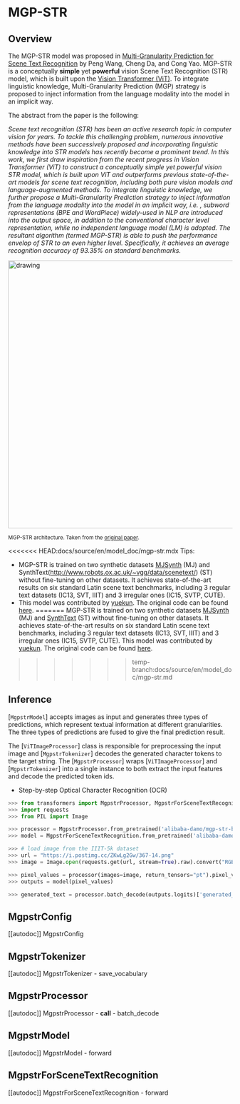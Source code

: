 <!--Copyright 2023 The HuggingFace Team. All rights reserved.

Licensed under the Apache License, Version 2.0 (the "License"); you may not use this file except in compliance with
the License. You may obtain a copy of the License at

http://www.apache.org/licenses/LICENSE-2.0

Unless required by applicable law or agreed to in writing, software distributed under the License is distributed on
an "AS IS" BASIS, WITHOUT WARRANTIES OR CONDITIONS OF ANY KIND, either express or implied. See the License for the
specific language governing permissions and limitations under the License.
-->

# MGP-STR

## Overview

The MGP-STR model was proposed in [Multi-Granularity Prediction for Scene Text Recognition](https://arxiv.org/abs/2209.03592) by Peng Wang, Cheng Da, and Cong Yao. MGP-STR is a conceptually **simple** yet **powerful** vision Scene Text Recognition (STR) model, which is built upon the [Vision Transformer (ViT)](vit). To integrate linguistic knowledge, Multi-Granularity Prediction (MGP) strategy is proposed to inject information from the language modality into the model in an implicit way.

The abstract from the paper is the following:

*Scene text recognition (STR) has been an active research topic in computer vision for years. To tackle this challenging problem, numerous innovative methods have been successively proposed and incorporating linguistic knowledge into STR models has recently become a prominent trend. In this work, we first draw inspiration from the recent progress in Vision Transformer (ViT) to construct a conceptually simple yet powerful vision STR model, which is built upon ViT and outperforms previous state-of-the-art models for scene text recognition, including both pure vision models and language-augmented methods. To integrate linguistic knowledge, we further propose a Multi-Granularity Prediction strategy to inject information from the language modality into the model in an implicit way, i.e. , subword representations (BPE and WordPiece) widely-used in NLP are introduced into the output space, in addition to the conventional character level representation, while no independent language model (LM) is adopted. The resultant algorithm (termed MGP-STR) is able to push the performance envelop of STR to an even higher level. Specifically, it achieves an average recognition accuracy of 93.35% on standard benchmarks.*

<img src="https://huggingface.co/datasets/huggingface/documentation-images/resolve/main/transformers/model_doc/mgp_str_architecture.png"
alt="drawing" width="600"/>

<small> MGP-STR architecture. Taken from the <a href="https://arxiv.org/abs/2209.03592">original paper</a>. </small>

<<<<<<< HEAD:docs/source/en/model_doc/mgp-str.mdx
Tips:

- MGP-STR is trained on two synthetic datasets [MJSynth]((http://www.robots.ox.ac.uk/~vgg/data/text/)) (MJ) and SynthText(http://www.robots.ox.ac.uk/~vgg/data/scenetext/) (ST) without fine-tuning on other datasets. It achieves state-of-the-art results on six standard Latin scene text benchmarks, including 3 regular text datasets (IC13, SVT, IIIT) and 3 irregular ones (IC15, SVTP, CUTE).
- This model was contributed by [yuekun](https://huggingface.co/yuekun). The original code can be found [here](https://github.com/AlibabaResearch/AdvancedLiterateMachinery/tree/main/OCR/MGP-STR).
=======
MGP-STR is trained on two synthetic datasets [MJSynth]((http://www.robots.ox.ac.uk/~vgg/data/text/)) (MJ) and [SynthText](http://www.robots.ox.ac.uk/~vgg/data/scenetext/) (ST) without fine-tuning on other datasets. It achieves state-of-the-art results on six standard Latin scene text benchmarks, including 3 regular text datasets (IC13, SVT, IIIT) and 3 irregular ones (IC15, SVTP, CUTE).
This model was contributed by [yuekun](https://huggingface.co/yuekun). The original code can be found [here](https://github.com/AlibabaResearch/AdvancedLiterateMachinery/tree/main/OCR/MGP-STR).
>>>>>>> temp-branch:docs/source/en/model_doc/mgp-str.md

## Inference

[`MgpstrModel`] accepts images as input and generates three types of predictions, which represent textual information at different granularities.
The three types of predictions are fused to give the final prediction result.

The [`ViTImageProcessor`] class is responsible for preprocessing the input image and
[`MgpstrTokenizer`] decodes the generated character tokens to the target string. The
[`MgpstrProcessor`] wraps [`ViTImageProcessor`] and [`MgpstrTokenizer`]
into a single instance to both extract the input features and decode the predicted token ids.

- Step-by-step Optical Character Recognition (OCR)

``` py
>>> from transformers import MgpstrProcessor, MgpstrForSceneTextRecognition
>>> import requests
>>> from PIL import Image

>>> processor = MgpstrProcessor.from_pretrained('alibaba-damo/mgp-str-base')
>>> model = MgpstrForSceneTextRecognition.from_pretrained('alibaba-damo/mgp-str-base')

>>> # load image from the IIIT-5k dataset
>>> url = "https://i.postimg.cc/ZKwLg2Gw/367-14.png"
>>> image = Image.open(requests.get(url, stream=True).raw).convert("RGB")

>>> pixel_values = processor(images=image, return_tensors="pt").pixel_values
>>> outputs = model(pixel_values)

>>> generated_text = processor.batch_decode(outputs.logits)['generated_text']
```

## MgpstrConfig

[[autodoc]] MgpstrConfig

## MgpstrTokenizer

[[autodoc]] MgpstrTokenizer
    - save_vocabulary

## MgpstrProcessor

[[autodoc]] MgpstrProcessor
    - __call__
    - batch_decode

## MgpstrModel

[[autodoc]] MgpstrModel
    - forward

## MgpstrForSceneTextRecognition

[[autodoc]] MgpstrForSceneTextRecognition
    - forward
